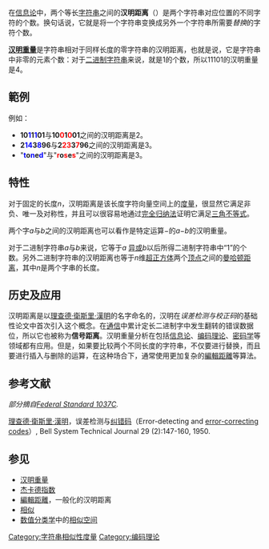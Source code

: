 {{no footnotes|time=2013-03-11T05:11:27+00:00}}
{{noteTA
|T=zh:汉明距离;zh-hans:汉明距离;zh-hk:漢明距離;zh-tw:漢明距離;
|1=zh:汉明;zh-hans:汉明;zh-hk:漢明;zh-tw:漢明;
}}

在[[信息论|信息论]]中，两个等长[[字符串|字符串]]之间的'''汉明距离'''（{{lang-en|Hamming distance}}）是两个字符串对应位置的不同字符的个数。换句话说，它就是将一个字符串变换成另外一个字符串所需要''替换''的字符个数。

'''[[汉明重量|汉明重量]]'''是字符串相对于同样长度的零字符串的汉明距离，也就是说，它是字符串中非零的元素个数：对于[[二进制|二进制]][[字符串|字符串]]来说，就是1的个数，所以11101的汉明重量是4。
==範例==
例如：
* '''10<font color=blue>1</font>1<font color=blue>1</font>01'''与'''10<font color=red>0</font>1<font color=red>0</font>01'''之间的汉明距离是2。 
* '''2<font color=blue>14</font>3<font color=blue>8</font>96'''与'''2<font color=red>23</font>3<font color=red>7</font>96'''之间的汉明距离是3。
* "'''<font color=blue>t</font>o<font color=blue>n</font>e<font color=blue>d</font>'''"与"'''<font color=red>r</font>o<font color=red>s</font>e<font color=red>s</font>'''"之间的汉明距离是3。

== 特性 ==
对于固定的长度''n''，汉明距离是该长度字符向量空间上的[[度量|度量]]，很显然它满足非负、唯一及对称性，并且可以很容易地通过[[数学归纳法|完全归纳法]]证明它满足[[三角不等式|三角不等式]]。

两个字''a''与''b''之间的汉明距离也可以看作是特定运算−的''a''−''b''的汉明重量。

对于二进制字符串''a''与''b''来说，它等于''a'' [[异或|异或]]''b''以后所得二进制字符串中“1”的个数。另外二进制字符串的汉明距离也等于''n''维[[超正方体|超正方体]]两个[[頂點_(幾何)|顶点]]之间的[[曼哈顿距离|曼哈顿距离]]，其中''n''是两个字串的长度。

== 历史及应用 ==

汉明距离是以[[理查德·衛斯里·漢明|理查德·衛斯里·漢明]]的名字命名的，汉明在''误差检测与校正码''的基础性论文中首次引入这个概念。在[[通信|通信]]中累计定长二进制字中发生翻转的错误数据位，所以它也被称为'''信号距离'''。汉明重量分析在包括[[信息论|信息论]]、[[编码理论|编码理论]]、[[密码学|密码学]]等领域都有应用。但是，如果要比较两个不同长度的字符串，不仅要进行替换，而且要进行插入与删除的运算，在这种场合下，通常使用更加复杂的[[編輯距離|編輯距離]]等算法。

== 参考文献 ==

''部分摘自[[Federal_Standard_1037C|Federal Standard 1037C]].''

[[理查德·衛斯里·漢明|理查德·衛斯里·漢明]]，误差检测与[[纠错码|纠错码]]（Error-detecting and [[error-correcting_code|error-correcting code]]s）,
Bell System Technical Journal 29 (2):147-160, 1950.

<!--
i'm not gonna delete this, but it's not really needed is it, since it redirects back here?  -  Ttam
//-->
<!--
The redirect was a mistake; I removed it and will expand the article on hamming weight ASAP. - Shir Khan
//-->
== 参见 ==
* [[汉明重量|汉明重量]]
* [[杰卡德指数|杰卡德指数]]
* [[編輯距離|編輯距離]]，一般化的汉明距离
* [[相似|相似]]
* [[数值分类学|数值分类学]]中的[[相似空间|相似空间]]

{{字符串}}

<!-- old interlanguage links from [[Hamming_weight|Hamming weight]]（merged in）:
       -->

[[Category:字符串相似性度量|Category:字符串相似性度量]]
[[Category:编码理论|Category:编码理论]]